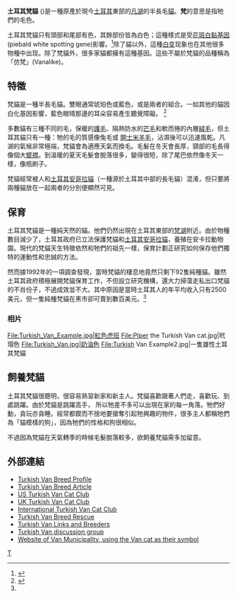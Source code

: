 {{Infobox Catbreed
| name          = 土耳其梵貓
| image         = Hobie the turkish van.JPG
| imagecaption  = 土耳其梵貓
| altname       = Turkish
| nickname      = 梵貓(Van),  Turkish cat, 游泳貓
| country       = {{flagicon|TUR}} [[土耳其|土耳其]] (founding stock),<br />{{flagicon|UK}} [[英国|英国]] (initial breeding program)
| notrecognized =
| extinct       =
| cfastd        = https://web.archive.org/web/20060118003851/http://www.cfainc.org/breeds/standards/turkish-van.html
| fifestd       = https://web.archive.org/web/20090111095037/http://www.fifeweb.org/wp/breeds/std/tuv_std.html
| ticastd       = http://tica.org/public/breeds/tv/intro.php
| gccfstd       = https://web.archive.org/web/20081203120615/http://www.turkishvancatclub.co.uk/index2.htm
| aacestd       = https://web.archive.org/web/20080212192503/http://www.aaceinc.org/pages/breeds/van.htm
| acfastd       = https://web.archive.org/web/20061208022648/http://www.acfacats.com/turkish_van_standard.htm
| acfstd        = https://web.archive.org/web/20041011192421/http://www.acf.asn.au/Standards/Turkish_Van.htm
| ccastd        =
| otherstd      =
| note          =
}}
'''土耳其梵貓''' ({{lang-tr|[[Van_Kedisi|Van Kedisi]]}})是一種原產於現今[[土耳其|土耳其]]東部的[[凡湖|凡湖]]的半長毛[[貓|貓]]。'''梵'''的意思是指牠們的毛色。

土耳其梵貓只有頭部和尾部有色，其餘部份皆為白色；這種樣式是受[[花斑白點|花斑白點]][[基因|基因]](piebald white spotting gene)影響。<ref name="Chart">{{Cite web |url=http://www.cfainc.org/breeds/profiles/articles/persian-bicolor78yb.html#chart |title=A chart of the effects of the piebald white spotting gene |accessdate=2008-03-13 |archive-date=2008-03-20 |archive-url=https://web.archive.org/web/20080320234359/http://www.cfainc.org/breeds/profiles/articles/persian-bicolor78yb.html#chart |dead-url=no }}</ref>除了貓以外，這種[[白色变型|白变]]现象也在其他很多物種中出现。除了梵貓外，很多家貓都擁有這種基因。這些不屬於梵貓的品種稱為「仿梵」(Vanalike)。

==特徵==

梵貓是一種半長毛貓。雙眼通常琥珀色或藍色，或是兩者的組合。一如其他的貓因白化基因影響，藍色眼晴那邊的耳朵容易產生聽覺障礙。
<ref name="eyes">{{Cite web |url=http://www.royalcat.com.tw/news/content.asp?ID=437&Topic=%A1i%A4g%A6%D5%A8%E4%BF%DF%B0T%A1j%A4g%A6%D5%A8%E4%B1%EB%BF%DF%C2%F9%B2%B4%A4%40%C2%C5%A4%40%B6%C0+%B3%DF%C5w%B4%E5%AAa&VIP=0 |title=御貓園：【土耳其貓訊】土耳其梵貓雙眼一藍一黃 喜歡游泳 |accessdate=2008-03-14 |archive-date=2007-11-13 |archive-url=https://web.archive.org/web/20071113204105/http://www.royalcat.com.tw/news/content.asp?ID=437&Topic=%A1i%A4g%A6%D5%A8%E4%BF%DF%B0T%A1j%A4g%A6%D5%A8%E4%B1%EB%BF%DF%C2%F9%B2%B4%A4%40%C2%C5%A4%40%B6%C0%20%B3%DF%C5w%B4%E5%AAa&VIP=0 |dead-url=yes }}</ref>

多數貓有三種不同的毛，保暖的[[護毛|護毛]]、隔熱防水的[[芒毛|芒毛]]和軟而捲的內層[[絨毛|絨毛]]，但土耳其貓只有一種：牠的毛的質感像兔毛或 [[羊绒|開士米羊毛]]，沾濕後可以迅速風乾。凡湖的氣候非常極端，梵貓會為適應天氣而換毛。毛髮在冬天會長厚，頸部的毛長得像個大[[襞襟|襞襟]]。到溫暖的夏天毛髮會脫落很多，變得很短，除了尾巴依然像冬天一樣，像瓶刷子。

梵貓經常被人和[[土耳其安哥拉貓|土耳其安哥拉貓]]（一種源於土耳其中部的長毛貓）混淆，但只要將兩種貓放在一起兩者的分別便顯然可見。

==保育==
土耳其梵貓是一種純天然的貓。他們仍然出現在土耳其東部的[[凡湖|梵湖]]附近。由於物種數目減少了，土耳其政府已立法保護梵貓和[[土耳其安哥拉貓|土耳其安哥拉貓]]，養殖在安卡拉動物園。現代的梵貓天生特徵依然和牠們的祖先一樣，保育計劃正研究如何保存他們獨特的運動性和忠誠的方法。

然而據1992年的一項調查發現，當時梵貓的棲息地竟然只剩下92隻純種貓。雖然土耳其政府積極展開梵貓保育工作，不但設立研究機構，還大力掃蕩走私出口梵貓的不肖份子，不過成效並不大。其中原因是當時土耳其人的年平均收入只有2500美元，但一隻純種梵貓在黑市卻可賣到數百美元。<ref name="eyes" />

===相片===
<gallery>
File:Turkish_Van_Example.jpg|紅色虎班
File:PIper the Turkish Van cat.jpg|玳瑁色 
File:Turkish_Van.jpg|奶油色
File:Turkish Van Example2.jpg|一隻雄性土耳其梵貓
</gallery>

==飼養梵貓==
土耳其梵貓很聰明，很容易熟習新家和新主人。梵貓喜歡跟著人們走，喜歡玩、到處跳躍。由於梵貓是跳躍高手， 所以牠差不多可以出現在家的每一角落。牠們好動，貪玩亦貪睡。經常都鍥而不捨地要搶奪引起牠興趣的物件，很多主人都稱牠們為「貓模樣的狗」，因為牠們的性格和狗很相似。

不過因為梵貓在天氣轉季的時候毛髮脫落較多，欲飼養梵貓需多加留意。

==外部連結==
*[https://web.archive.org/web/20080315222433/http://www.cfainc.org/breeds/profiles/turkish-van.html Turkish Van Breed Profile]	 
*[http://cfa.org/Breeds/BreedsSthruT/TurkishVan/TVArticle.aspx Turkish Van Breed Article] {{Wayback|url=http://cfa.org/Breeds/BreedsSthruT/TurkishVan/TVArticle.aspx |date=20200121193551 }}
*[http://www.vantastix.org/ US Turkish Van Cat Club] {{Wayback|url=http://www.vantastix.org/ |date=20201027031552 }}
*[https://web.archive.org/web/20081203120615/http://www.turkishvancatclub.co.uk/index2.htm UK Turkish Van Cat Club]
*[https://web.archive.org/web/20080329232621/http://www.vancats.be/ International Turkish Van Cat Club]
*[https://web.archive.org/web/20090412172222/http://www.geocities.com/turkishvanrescue/ Turkish Van Breed Rescue]
*[http://www.breedlist.com/turkish-van-breeders.html Turkish Van Links and Breeders] {{Wayback|url=http://www.breedlist.com/turkish-van-breeders.html |date=20200821001530 }}
*[https://web.archive.org/web/20110930065045/http://pets.groups.yahoo.com/group/turkishvans/ Turkish Van discussion group]
*[https://web.archive.org/web/20080306110332/http://www.van.bel.tr/van.php Website of Van Municipality, using the Van cat as their symbol]

{{家猫}}

[[Category:貓品種|T]]
